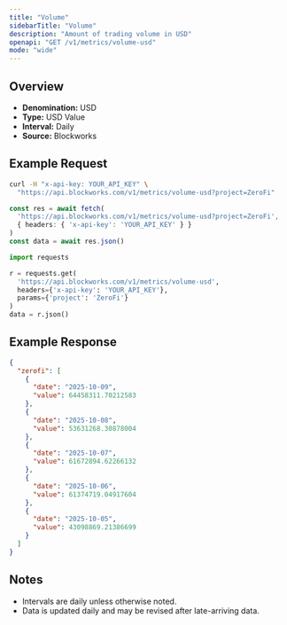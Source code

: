 ```yaml
---
title: "Volume"
sidebarTitle: "Volume"
description: "Amount of trading volume in USD"
openapi: "GET /v1/metrics/volume-usd"
mode: "wide"
---
```


## Overview

- **Denomination:** USD
- **Type:** USD Value
- **Interval:** Daily
- **Source:** Blockworks

## Example Request

<CodeGroup>

```bash cURL
curl -H "x-api-key: YOUR_API_KEY" \
  "https://api.blockworks.com/v1/metrics/volume-usd?project=ZeroFi"
```

```typescript TypeScript
const res = await fetch(
  'https://api.blockworks.com/v1/metrics/volume-usd?project=ZeroFi',
  { headers: { 'x-api-key': 'YOUR_API_KEY' } }
)
const data = await res.json()
```

```python Python
import requests

r = requests.get(
  'https://api.blockworks.com/v1/metrics/volume-usd',
  headers={'x-api-key': 'YOUR_API_KEY'},
  params={'project': 'ZeroFi'}
)
data = r.json()
```

</CodeGroup>

## Example Response

```json
{
  "zerofi": [
    {
      "date": "2025-10-09",
      "value": 64458311.70212583
    },
    {
      "date": "2025-10-08",
      "value": 53631268.30878004
    },
    {
      "date": "2025-10-07",
      "value": 61672894.62266132
    },
    {
      "date": "2025-10-06",
      "value": 61374719.04917604
    },
    {
      "date": "2025-10-05",
      "value": 43098869.21386699
    }
  ]
}
```

## Notes
- Intervals are daily unless otherwise noted.
- Data is updated daily and may be revised after late-arriving data.